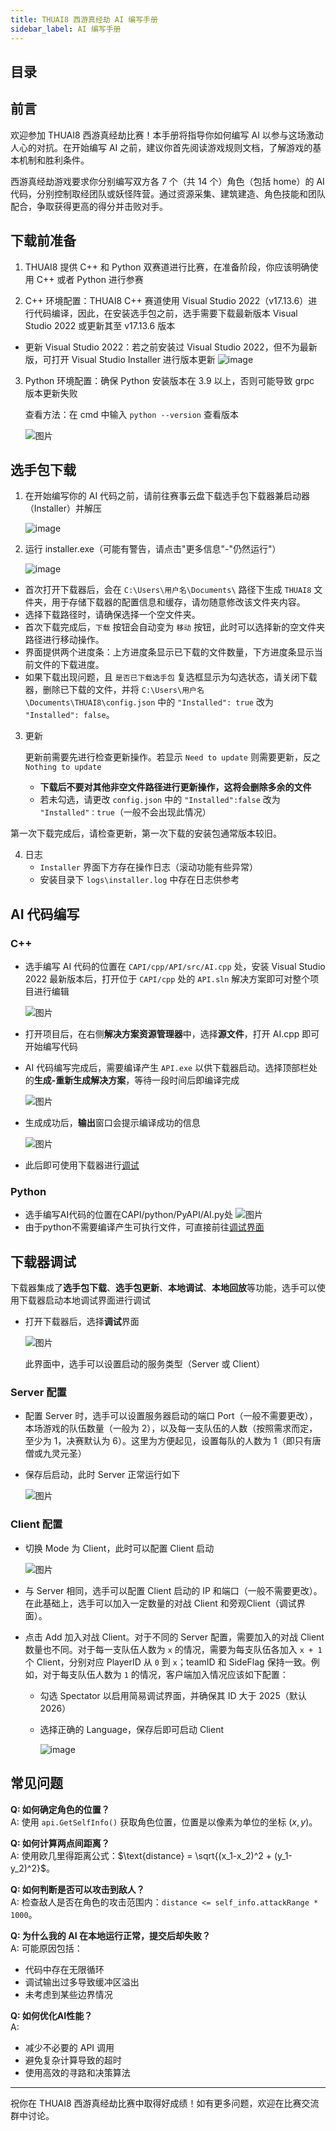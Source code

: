 ```yaml
---
title: THUAI8 西游真经劫 AI 编写手册
sidebar_label: AI 编写手册
---
```


## 目录


<TOCInline toc={toc} />

## 前言

欢迎参加 THUAI8 西游真经劫比赛！本手册将指导你如何编写 AI 以参与这场激动人心的对抗。在开始编写 AI 之前，建议你首先阅读游戏规则文档，了解游戏的基本机制和胜利条件。

西游真经劫游戏要求你分别编写双方各 7 个（共 14 个）角色（包括 home）的 AI 代码，分别控制取经团队或妖怪阵营。通过资源采集、建筑建造、角色技能和团队配合，争取获得更高的得分并击败对手。

## 下载前准备

1. THUAI8 提供 C++ 和 Python 双赛道进行比赛，在准备阶段，你应该明确使用 C++ 或者 Python 进行参赛

2. C++ 环境配置：THUAI8 C++ 赛道使用 Visual Studio 2022（v17.13.6）进行代码编译，因此，在安装选手包之前，选手需要下载最新版本 Visual Studio 2022 或更新其至 v17.13.6 版本

  - 更新 Visual Studio 2022：若之前安装过 Visual Studio 2022，但不为最新版，可打开 Visual Studio Installer 进行版本更新
    ![image](../../assets/THUAI8/intro/vs.png)

3. Python 环境配置：确保 Python 安装版本在 3.9 以上，否则可能导致 grpc 版本更新失败

   查看方法：在 cmd 中输入 `python --version` 查看版本

   ![图片](../../assets/THUAI8/intro/py.png)

## 选手包下载

1. 在开始编写你的 AI 代码之前，请前往赛事云盘下载选手包下载器兼启动器（Installer）并解压

   ![image](../../assets/THUAI8/intro/package.png)


2. 运行 installer.exe（可能有警告，请点击"更多信息"-"仍然运行"）

   ![image](../../assets/THUAI8/intro/installer.png)


  - 首次打开下载器后，会在 `C:\Users\用户名\Documents\` 路径下生成 `THUAI8` 文件夹，用于存储下载器的配置信息和缓存，请勿随意修改该文件夹内容。
  - 选择下载路径时，请确保选择一个空文件夹。
  - 首次下载完成后，`下载` 按钮会自动变为 `移动` 按钮，此时可以选择新的空文件夹路径进行移动操作。
  - 界面提供两个进度条：上方进度条显示已下载的文件数量，下方进度条显示当前文件的下载进度。
  - 如果下载出现问题，且 `是否已下载选手包` 复选框显示为勾选状态，请关闭下载器，删除已下载的文件，并将 `C:\Users\用户名\Documents\THUAI8\config.json` 中的 `"Installed": true` 改为 `"Installed": false`。
 
3. 更新

   更新前需要先进行检查更新操作。若显示 `Need to update` 则需要更新，反之 `Nothing to update`
   - **下载后不要对其他非空文件路径进行更新操作，这将会删除多余的文件**
   - 若未勾选，请更改 `config.json` 中的 `"Installed":false` 改为 `"Installed"：true`（一般不会出现此情况）

第一次下载完成后，请检查更新，第一次下载的安装包通常版本较旧。

4. 日志
   - `Installer` 界面下方存在操作日志（滚动功能有些异常）
   - 安装目录下 `logs\installer.log` 中存在日志供参考

## AI 代码编写

### C++

- 选手编写 AI 代码的位置在 `CAPI/cpp/API/src/AI.cpp` 处，安装 Visual Studio 2022 最新版本后，打开位于 `CAPI/cpp` 处的 `API.sln` 解决方案即可对整个项目进行编辑

  ![图片](../../assets/THUAI8/intro/api.png)

- 打开项目后，在右侧**解决方案资源管理器**中，选择**源文件**，打开 AI.cpp 即可开始编写代码

- AI 代码编写完成后，需要编译产生 `API.exe` 以供下载器启动。选择顶部栏处的**生成-重新生成解决方案**，等待一段时间后即编译完成

  ![图片](../../assets/THUAI8/intro/Cppbuild.png)

- 生成成功后，**输出**窗口会提示编译成功的信息

  ![图片](../../assets/THUAI8/intro/Success.png)

- 此后即可使用下载器进行[调试](#下载器调试)

### Python
- 选手编写AI代码的位置在CAPI/python/PyAPI/AI.py处
![图片](../../assets/THUAI8/intro/apipy.png)
- 由于python不需要编译产生可执行文件，可直接前往[调试界面](#下载器调试)

## 下载器调试

下载器集成了**选手包下载**、**选手包更新**、**本地调试**、**本地回放**等功能，选手可以使用下载器启动本地调试界面进行调试

- 打开下载器后，选择**调试**界面

  ![图片](../../assets/THUAI8/intro/Debug.png)

  此界面中，选手可以设置启动的服务类型（Server 或 Client）

### Server 配置

- 配置 Server 时，选手可以设置服务器启动的端口 Port（一般不需要更改），本场游戏的队伍数量（一般为 2），以及每一支队伍的人数（按照需求而定，至少为 1，决赛默认为 6）。这里为方便起见，设置每队的人数为 1（即只有唐僧或九灵元圣）

- 保存后启动，此时 Server 正常运行如下

  ![图片](../../assets/THUAI8/intro/Server.png)

### Client 配置
- 切换 Mode 为 Client，此时可以配置 Client 启动

  ![图片](../../assets/THUAI8/intro/image.png)

- 与 Server 相同，选手可以配置 Client 启动的 IP 和端口（一般不需要更改）。在此基础上，选手可以加入一定数量的对战 Client 和旁观Client（调试界面）。

- 点击 Add 加入对战 Client。对于不同的 Server 配置，需要加入的对战 Client 数量也不同。对于每一支队伍人数为 `x` 的情况，需要为每支队伍各加入 `x + 1` 个 Client，分别对应 PlayerID 从 `0` 到 `x`；teamID 和 SideFlag 保持一致。例如，对于每支队伍人数为 `1` 的情况，客户端加入情况应该如下配置：

  - 勾选 Spectator 以启用简易调试界面，并确保其 ID 大于 2025（默认 2026）

  - 选择正确的 Language，保存后即可启动 Client

    ![image](../../assets/THUAI8/intro/Avalonia.png)

## 常见问题

**Q: 如何确定角色的位置？**  
A: 使用 `api.GetSelfInfo()` 获取角色位置，位置是以像素为单位的坐标 $(x, y)$。

**Q: 如何计算两点间距离？**  
A: 使用欧几里得距离公式：$\text{distance} = \sqrt{(x_1-x_2)^2 + (y_1-y_2)^2}$。

**Q: 如何判断是否可以攻击到敌人？**  
A: 检查敌人是否在角色的攻击范围内：`distance <= self_info.attackRange * 1000`。

**Q: 为什么我的 AI 在本地运行正常，提交后却失败？**  
A: 可能原因包括：
- 代码中存在无限循环
- 调试输出过多导致缓冲区溢出
- 未考虑到某些边界情况

**Q: 如何优化AI性能？**  
A:
- 减少不必要的 API 调用
- 避免复杂计算导致的超时
- 使用高效的寻路和决策算法

---

祝你在 THUAI8 西游真经劫比赛中取得好成绩！如有更多问题，欢迎在比赛交流群中讨论。

